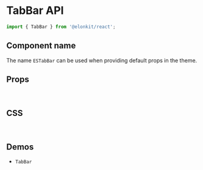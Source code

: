 
<Meta title="Components API/TabBar" />

# TabBar API

```js
import { TabBar } from '@elonkit/react';
```

## Component name

The name `ESTabBar` can be used when providing default props in the theme.

## Props

<TableInterface name="TabBarProps" variant="props" />

<br />

## CSS

<TableInterface name="TabBarClasses" variant="css" />

<br />

## Demos

<ul>
  <li>
    <LinkTo kind="components-TabBar" story="demo">
      <code>TabBar</code>
    </LinkTo>
  </li>
</ul>
